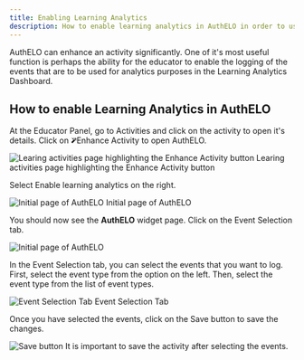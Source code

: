 ```yaml
---
title: Enabling Learning Analytics
description: How to enable learning analytics in AuthELO in order to use the LA dashboard
---
```



AuthELO can enhance an activity significantly. One of it's most useful function is perhaps
the ability for the educator to enable the logging of the events that are to be used for
analytics purposes in the Learning Analytics Dashboard.

## How to enable Learning Analytics in AuthELO

At the Educator Panel, go to <span class="kbd bg-[#362f78] text-white">Activities</span> and click on the activity to open it's details.
Click on <span class="kbd bg-[#362f78] text-white fill-white"><svg class="!mr-1" width="10" height="10" viewBox="0 0 16 16" xmlns="http://www.w3.org/2000/svg"><path d="m12.52.55-5 5-6.97 6.96 3 3 12-12Zm-4 6 4-4 1 1-4 4.05ZM2.77 3.18a3.85 3.85 0 0 1 2.55 2.55 3.85 3.85 0 0 1 2.55-2.55A3.82 3.82 0 0 1 5.32.64a3.82 3.82 0 0 1-2.55 2.54m5.73-.63a2 2 0 0 1 1.28-1.28A1.92 1.92 0 0 1 8.5 0a1.88 1.88 0 0 1-1.27 1.27A1.92 1.92 0 0 1 8.5 2.55m-6.36 0a1.92 1.92 0 0 1 1.27-1.28A1.88 1.88 0 0 1 2.14 0 1.92 1.92 0 0 1 .86 1.27a2 2 0 0 1 1.28 1.28m12.59 3.67a1.94 1.94 0 0 1-1.28 1.27 1.94 1.94 0 0 1 1.28 1.27A1.9 1.9 0 0 1 16 7.49a1.9 1.9 0 0 1-1.27-1.27"></path></svg>Enhance Activity</span> to open AuthELO.

<BrowserWindow url="extendt2.com">
	<Image
		src={authelo_la_1}
		alt="Learing activities page highlighting the Enhance Activity button"
		width={authelo_la_1.width}
		height="auto"
	/>
	<span slot="caption">
		Learing activities page highlighting the Enhance Activity button
	</span>
</BrowserWindow>

Select <span class="kbd bg-[#362f78] text-white">Enable learning analytics</span> on the right.

<BrowserWindow url="extendt2.com">
	<Image
		src={authelo_la_2}
		alt="Initial page of AuthELO"
		width={authelo_la_2.width}
		height="auto"
	/>
	<span slot="caption">Initial page of AuthELO</span>
</BrowserWindow>

You should now see the **AuthELO** widget page.
Click on the <span class="kbd">Event Selection</span> tab.

<BrowserWindow url="extendt2.com">
	<Image
		src={authelo_la_3}
		alt="Initial page of AuthELO"
		width={authelo_la_3.width}
		height="auto"
	/>
</BrowserWindow>

In the <span class="kbd">Event Selection</span> tab, you can select the events that you want to log.
First, select the event type from the option on the left.
Then, select the event type from the list of event types.

<BrowserWindow url="extendt2.com">
	<Image
		src={authelo_la_4}
		alt="Event Selection Tab"
		width={authelo_la_4.width}
		height="auto"
	/>
	<span slot="caption">Event Selection Tab</span>
</BrowserWindow>

Once you have selected the events, click on the <span class="kbd bg-[#362f78] text-white">Save</span> button to save the changes.

<BrowserWindow url="extendt2.com">
	<Image
		src={authelo_la_5}
		alt="Save button"
		width={authelo_la_5.width}
		height="auto"
	/>
	<span slot="caption">It is important to save the activity after selecting the events.</span>
</BrowserWindow>
